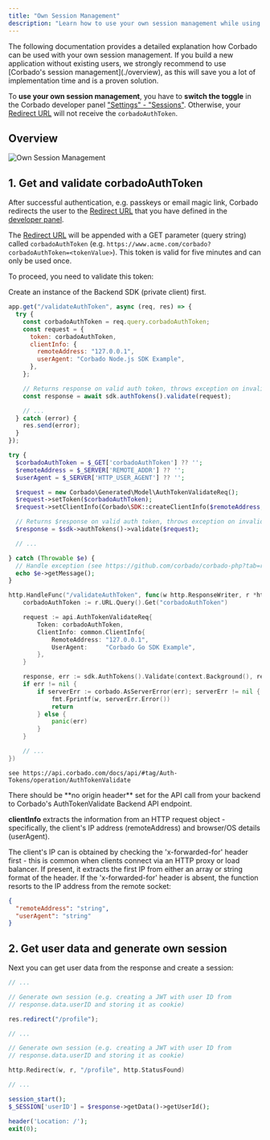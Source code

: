 ```yaml
---
title: "Own Session Management"
description: "Learn how to use your own session management while using Corbado's passkey authentication solution."
---
```


<Warning>
The following documentation provides a detailed explanation how Corbado can be used with your own session management. If you build a new application without existing users, we strongly recommend to use [Corbado's session management](./overview), as this will save you a lot of implementation time and is a proven solution.

To **use your own session management**, you have to **switch the toggle** in the Corbado developer panel ["Settings" - "Sessions"](https://app.corbado.com/app/settings/sessions). Otherwise, your [Redirect URL](/helpful-guides/url-overview#3-redirect-url) will not receive the `corbadoAuthToken`.&#x20;

</Warning>

## Overview

![Own Session Management](/images/sessions/own-session-management/own-session-management.png)

## 1. Get and validate corbadoAuthToken

After successful authentication, e.g. passkeys or email magic link, Corbado redirects the user to the [Redirect URL](/helpful-guides/url-overview#3-redirect-url) that you have defined in the [developer panel](https://app.corbado.com/app/settings/general/urls).&#x20;

The [Redirect URL](/helpful-guides/url-overview#3-redirect-url) will be appended with a GET parameter (query string) called `corbadoAuthToken` (e.g. `https://www.acme.com/corbado?corbadoAuthToken=<tokenValue>`). This token is valid for five minutes and can only be used once.&#x20;

To proceed, you need to validate this token:

<Note>Create an instance of the Backend SDK (private client) first.</Note>

<CodeGroup>

```js Node.js (Express)
app.get("/validateAuthToken", async (req, res) => {
  try {
    const corbadoAuthToken = req.query.corbadoAuthToken;
    const request = {
      token: corbadoAuthToken,
      clientInfo: {
        remoteAddress: "127.0.0.1",
        userAgent: "Corbado Node.js SDK Example",
      },
    };

    // Returns response on valid auth token, throws exception on invalid auth token
    const response = await sdk.authTokens().validate(request);

    // ...
  } catch (error) {
    res.send(error);
  }
});
```

```php PHP
try {
  $corbadoAuthToken = $_GET['corbadoAuthToken'] ?? '';
  $remoteAddress = $_SERVER['REMOTE_ADDR'] ?? '';
  $userAgent = $_SERVER['HTTP_USER_AGENT'] ?? '';

  $request = new Corbado\Generated\Model\AuthTokenValidateReq();
  $request->setToken($corbadoAuthToken);
  $request->setClientInfo(Corbado\SDK::createClientInfo($remoteAddress, $userAgent));

  // Returns $response on valid auth token, throws exception on invalid auth token
  $response = $sdk->authTokens()->validate($request);

  // ...

} catch (Throwable $e) {
  // Handle exception (see https://github.com/corbado/corbado-php?tab=readme-ov-file#error-handling for more details)
  echo $e->getMessage();
}
```

```go Go (Stdlib)
http.HandleFunc("/validateAuthToken", func(w http.ResponseWriter, r *http.Request) {
	corbadoAuthToken := r.URL.Query().Get("corbadoAuthToken")

	request := api.AuthTokenValidateReq{
		Token: corbadoAuthToken,
		ClientInfo: common.ClientInfo{
			RemoteAddress: "127.0.0.1",
			UserAgent:     "Corbado Go SDK Example",
		},
	}

	response, err := sdk.AuthTokens().Validate(context.Background(), request)
	if err != nil {
		if serverErr := corbado.AsServerError(err); serverErr != nil {
			fmt.Fprintf(w, serverErr.Error())
			return
		} else {
			panic(err)
		}
	}

	// ...
})
```

```
see https://api.corbado.com/docs/api/#tag/Auth-Tokens/operation/AuthTokenValidate
```

</CodeGroup>

<Note>
There should be **no origin header** set for the API call from your backend to Corbado's AuthTokenValidate Backend API endpoint.

**clientInfo** extracts the information from an HTTP request object - specifically, the client's IP address (remoteAddress) and browser/OS details (userAgent).

The client's IP can is obtained by checking the 'x-forwarded-for' header first - this is common when clients connect via an HTTP proxy or load balancer. If present, it extracts the first IP from either an array or string format of the header. If the 'x-forwarded-for' header is absent, the function resorts to the IP address from the remote socket:

```json
{
  "remoteAddress": "string",
  "userAgent": "string"
}
```

</Note>

## 2. Get user data and generate own session

Next you can get user data from the response and create a session:

<CodeGroup>

```js Node.js (Express)
// ...

// Generate own session (e.g. creating a JWT with user ID from
// response.data.userID and storing it as cookie)

res.redirect("/profile");
```

```go Go (Stdlib)
// ...

// Generate own session (e.g. creating a JWT with user ID from
// response.data.userID and storing it as cookie)

http.Redirect(w, r, "/profile", http.StatusFound)
```

```php PHP
// ...

session_start();
$_SESSION['userID'] = $response->getData()->getUserId();

header('Location: /');
exit(0);
```

</CodeGroup>
